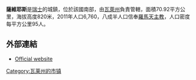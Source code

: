 '''薩維耶斯'''是[[瑞士|瑞士]]的城鎮，位於該國南部，由[[瓦萊州|瓦萊州]]負責管轄，面積70.92平方公里，海拔高度820米，2011年人口6,760，八成半人口信奉[[羅馬天主教|羅馬天主教]]，人口密度每平方公里95人。

==外部連結==
* [http://www.saviese.ch Official website]{{Wayback|url=http://www.saviese.ch/ |date=20110209110151 }} {{fr icon}}

{{Switzerland-geo-stub}}
[[Category:瓦莱州的市镇|Category:瓦莱州的市镇]]